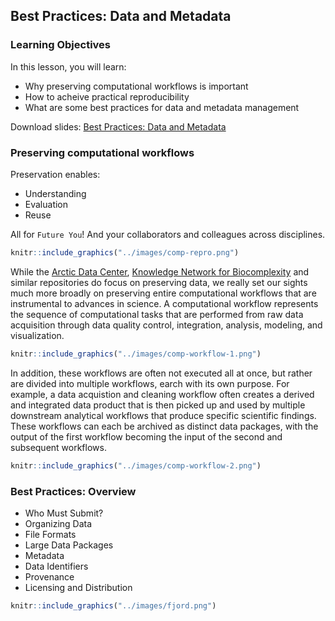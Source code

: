 ## Best Practices: Data and Metadata

### Learning Objectives

In this lesson, you will learn:

- Why preserving computational workflows is important
- How to acheive practical reproducibility
- What are some best practices for data and metadata management

Download slides: [Best Practices: Data and Metadata](../files/metadata-data-best-practices.pdf)

### Preserving computational workflows

Preservation enables:

- Understanding
- Evaluation
- Reuse

All for `Future You`!  And your collaborators and colleagues across disciplines.

```r
knitr::include_graphics("../images/comp-repro.png")
```

While the [Arctic Data Center](https://arcticdata.io), [Knowledge Network for Biocomplexity](https://knb.ecoinformatiocs.org) and similar repositories do
focus on preserving data, we really set our sights much more broadly on preserving
entire computational workflows that are instrumental to advances in science.  A 
computational workflow represents the sequence of computational tasks that are
performed from raw data acquisition through data quality control, integration, 
analysis, modeling, and visualization.

```r
knitr::include_graphics("../images/comp-workflow-1.png")
```

In addition, these workflows are often not executed all at once, but rather are
divided into multiple workflows, earch with its own purpose.  For example, a data
acquistion and cleaning workflow often creates a derived and integrated data product
that is then picked up and used by multiple downstream analytical workflows that
produce specific scientific findings.  These workflows can each be archived as 
distinct data packages, with the output of the first workflow becoming the input
of the second and subsequent workflows.

```r
knitr::include_graphics("../images/comp-workflow-2.png")
```

### Best Practices: Overview

- Who Must Submit?
- Organizing Data
- File Formats
- Large Data Packages
- Metadata
- Data Identifiers
- Provenance
- Licensing and Distribution


```r
knitr::include_graphics("../images/fjord.png")
```


